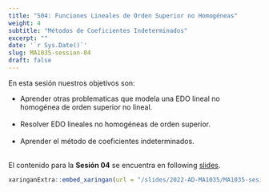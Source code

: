 ---
title: "S04: Funciones Lineales de Orden Superior no Homogéneas"
weight: 4
subtitle: "Métodos de Coeficientes Indeterminados"
excerpt: ""
date: '`r Sys.Date()`'
slug: MA1035-session-04
draft: false
---

En esta sesión nuestros objetivos son:

* Aprender otras problematicas que modela una EDO lineal no homogénea de orden superior no lineal. <br/><br/>
* Resolver EDO lineales no homogéneas de orden superior. <br/><br/>
* Aprender el método de coeficientes indeterminados. <br/><br/>

El contenido para la **Sesión 04** se encuentra en following [slides](/slides/2022-AD-MA1035/MA1035-sesion-04).

```{r embed-xaringan, echo=FALSE}
xaringanExtra::embed_xaringan(url = "/slides/2022-AD-MA1035/MA1035-sesion-04", ratio = "4:3")
```

